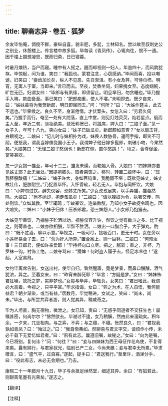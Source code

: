 ```yaml
---
---
---
```

title: 聊斋志异 · 卷五 · 狐梦
---

余友毕怡庵，倜傥不群，豪纵自喜，貌丰肥，多髭，士林知名。尝以故至叔刺史公之别业，休憩楼上。传言楼中故多狐。毕每读《青凤传》，心辄向往，恨不一遇。因于楼上摄想凝思，既而归斋，日已寝暮。

时暑月燠热，当户而寝。睡中有人摇之，醒而却视则一妇人，年逾四十，而风韵犹存。毕惊起，问为谁，笑曰：“我狐也。蒙君注念，心窃感纳。”毕闻而喜，投以嘲谑。妇笑曰：“妾齿加长矣，纵人不见恶，先自渐沮。有小女及笄，可侍巾栉。明宵，无寓人于室，当即来。”言已而去。至夜，焚香坐伺，妇果携女至。态度娴婉，旷世无匹。妇谓女曰：“毕郎与有夙缘，即须留止。明旦早归，勿贪睡也。”毕乃握手入帏，款曲备至。事已笑曰：“肥郎痴重，使人不堪。”未明即去。既夕自来，曰：“姊妹辈将为我贺新郎，明日即屈同去。”问：“何所？”曰：“大姊作筵主，此去不远也。”毕果候之。良久不至，身渐倦惰。才伏案头，女忽入曰：“劳君久伺矣。”乃握手而行。奄至一处有大院落，直上中堂，则见灯烛荧荧，灿若星点。俄而主人至，年近二旬，淡妆绝美。敛衽称贺已，将践席，婢入曰：“二娘子至。”见一女子入，年可十八九，笑向女曰：“妹子已破瓜矣。新郎颇如意否？”女以扇击背，白眼视之。二娘曰：“记儿时与妹相扑为戏，妹畏人数胁骨，遥呵手指，即笑不可耐。便怒我，谓我当嫁僬侥国小王子。我谓婢子他日嫁多髭郎，刺破小吻，今果然矣。”大娘笑曰：“无怪三娘子怒诅也！新郎在侧，直尔憨跳！”，顷之，合尊促坐，宴笑甚欢。

忽一少女抱一猫至，年可十二三，雏发未燥，而艳媚入骨。大娘曰：“四妹妹亦要见姊丈耶？此无坐处。”因提抱膝头，取肴果饵之。移时，转置二娘怀中，曰：“压我胫股酸痛！”二姊曰：“婢子许大，身如百钧重，我脆弱不堪；既欲见姊丈，姊丈故壮伟，肥膝耐坐。”乃捉置毕怀。入怀香软，轻若无人。毕抱与同杯饮，大娘曰：“小婢勿过饮，醉失仪容，恐姊丈所笑。”少女孜孜展笑，以手弄猫，猫戛然鸣。大娘曰：“尚不抛却，抱走蚤虱矣！”二娘曰：“请以狸奴为令，执箸交传，鸣处则饮。”众如其教。至毕辄鸣；毕故豪饮，连举数觥，乃知小女子故捉令鸣也，因大喧笑。二姊曰：“小妹子归休！压杀郎君，恐三姊怨人。”小女郎乃抱猫去。

大姊见毕善饮，乃摘髻子贮酒以劝。视髻仅容升许，然饮之觉有数斗之多。比干视之，则荷盖也。二娘亦欲相酬，毕辞不胜洒。二娘出一口脂合子，大于弹丸，酌曰：“既不胜酒，聊以示意。”毕视之，一吸可尽，接吸百口，更无干时。女在旁以小莲杯易合子去，曰：“勿为奸人所算。”置合案上，则一巨钵。二娘曰：“何预汝事！三日郎君，便如许亲爱耶！”毕持杯向口立尽。把之，腻软；审之，非杯，乃罗袜一钩，衬饰工绝。二娘夺骂曰：“猾婢！何时盗人履子去，怪足冰冷也！”遂起，入室易舄。

女约毕离席告别，女送出村，使毕自归。瞥然醒寤，竟是梦景，而鼻口醺醺，酒气犹浓，异之。至暮女来，曰：“昨宵未醉死耶？”毕言：“方疑是梦。”女曰：“姊妹怖君狂噪，故托之梦，实非梦也。”女每与毕弈，毕辄负。女笑曰：“君日嗜此，我谓必大高着。今视之，只平平耳。”毕求指诲，女曰：“弈之为术，在人自悟，我何能益君？朝夕渐染，或当有益。”居数月，毕觉稍进。女试之，笑曰：“尚未，尚未。”毕出，与所尝共弈者游，则人觉其异，稍咸奇之。

毕为人坦直，胸无宿物，微泄之。女已知，责曰：“无惑乎同道者不交狂生也！屡嘱甚密，何尚尔尔？”怫然欲去。毕谢过不遑，女乃稍解，然由此来濅疏矣。积年余，一夕来，兀坐相向。与之弈，不弈；与之寝，不寝。怅然良久，曰：“君视我孰如青凤？曰：“殆过之。”曰：“我自惭弗如。然聊斋与君文字交，请烦作小传，未必千载下无爱忆如君者。”曰：“夙有此志。曩遵旧嘱，故秘之。”女曰：“向为是嘱，今已将别，复何讳？”问：“何往？”曰：“妾与四妹妹为西王母征作花鸟使，不复得来矣。曩有姊行，与君家叔兄，临别已产二女，今尚未醮；妾与君幸无所累。”毕求赠言，曰：“盛气平，过自寡。”遂起，捉手曰：“君送我行。”至里许，洒涕分手，曰：“役此有志，未必无会期也。”乃去。

康熙二十一年腊月十九日，毕子与余抵足绰然堂，细述其异。余曰：“有狐若此，则聊斋笔墨有光荣矣。”遂志之。

【翻译】

【注释】

